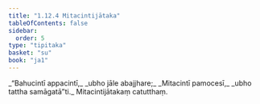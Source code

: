 ```yaml
---
title: "1.12.4 Mitacintijātaka"
tableOfContents: false
sidebar:
  order: 5
type: "tipitaka"
basket: "su"
book: "ja1"
---
```



<DynamicBreadcrumb />

<Division number="114" book="ja1">

<Paragraph number="253" type="verses" book="ja1">
_“Bahucintī appacintī,_  
_ubho jāle abajjhare;_  
_Mitacintī pamocesī,_  
_ubho tattha samāgatā”ti._  


</Paragraph>
</Division>

<Paragraph number="254" type="center" book="ja1">
Mitacintijātakaṃ catutthaṃ.
</Paragraph>